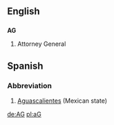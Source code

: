==English==
==={{initialism}}===
'''AG'''

#Attorney General


==Spanish==
===Abbreviation===
#[[Aguascalientes]] (Mexican state)

[[de:AG]]
[[pl:aG]]